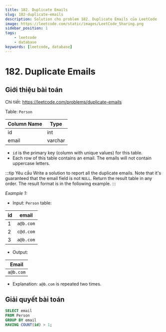 ```yaml
---
title: 182. Duplicate Emails
slug: 182-duplicate-emails
description: Solution cho problem 182. Duplicate Emails của LeetCode
image: https://leetcode.com/static/images/LeetCode_Sharing.png
sidebar_position: 1
tags:
    - leetcode
    - database
keywords: [leetcode, database]
---
```


# 182. Duplicate Emails

## Giới thiệu bài toán

Chi tiết: https://leetcode.com/problems/duplicate-emails

Table: `Person`

| Column Name  | Type     |
| ------------ | -------- |
| id           | int      |
| email        | varchar  |

- `id` is the primary key (column with unique values) for this table.
- Each row of this table contains an email. The emails will not contain uppercase letters.
 
:::tip Yêu cầu
Write a solution to report all the duplicate emails. Note that it's guaranteed that the email field is not `NULL`. Return the result table in any order. The result format is in the following example.
:::

*Example 1:*
- Input: `Person` table:

| id   | email     |
| ---- | --------- |
| 1    | `a@b.com` |
| 2    | `c@d.com` |
| 3    | `a@b.com` |

- Output: 

| Email      |
| ---------- |
| `a@b.com`  |

- Explanation: `a@b.com` is repeated two times.

## Giải quyết bài toán

```sql
SELECT email 
FROM Person 
GROUP BY email 
HAVING COUNT(id) > 1;
```